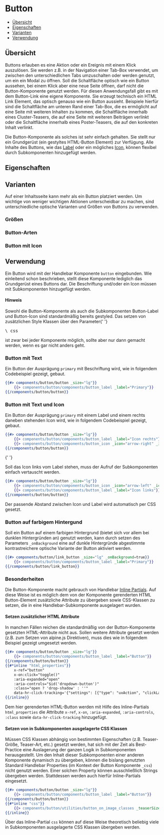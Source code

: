 
<Meta of={ButtonStories} />

# Button

-   [Übersicht](#übersicht)
-   [Eigenschaften](#eigenschaften)
-   [Varianten](#varianten)
-   [Verwendung](#verwendung)

## Übersicht

Buttons erlauben es eine Aktion oder ein Ereignis mit einem Klick auszulösen. Sie werden z.B. in der Navigation einer Tab-Box verwendet, um zwischen
den unterschiedlichen Tabs umzuschalten oder werden genutzt, um ein ein Modal zu öffnen.
Soll die Schaltfläche optisch wie ein Button aussehen, bei einem Klick aber eine neue Seite öffnen, darf nicht die Button-Komponente genutzt werden.
Für diesen Anwendungsfall gibt es mit dem Button-Link eine eigene Komponente. Sie erzeugt technisch ein HTML Link Element,
das optisch genauso wie ein Button aussieht. Beispiele hierfür sind die Schaltfläche am unteren Rand einer Tab-Box, die es
ermöglicht auf eine Seite mit weiteren Inhalten zu kommen, die Schaltfläche innerhalb eines Cluster-Teasers, die auf eine Seite mit weiteren Beiträgen verlinkt
oder die Schaltfläche innerhalb eines Poster-Teasers, die auf den konkreten Inhalt verlinkt.

Die Button-Komponente als solches ist sehr einfach gehalten. Sie stellt nur ein Grundgerüst (ein gestyltes HTML-Button Element) zur Verfügung.
Alle Inhalte des Buttons, wie das [Label](?path=/docs/komponenten-buttons-komponenten-label--label) oder ein mögliches
[Icon](?path=/docs/komponenten-buttons-komponenten-icon--icon), können flexibel durch Subkomponenten hinzugefügt werden.

<Canvas>
    <Story of={ButtonStories.Spielplatz} />
</Canvas>

## Eigenschaften

<ArgsTable story="Spielplatz" />

## Varianten

Auf einer Inhaltsseite kann mehr als ein Button platziert werden. Um wichtige von weniger wichtigen Aktionen
unterscheidbar zu machen, sind unterschiedliche optische Varianten und Größen von Buttons zu verwenden.

### Größen

<Canvas>
    <Story of={ButtonStories.ButtonLg} />
    <Story of={ButtonStories.ButtonMd} />
    <Story of={ButtonStories.ButtonSm} />
</Canvas>

### Button-Arten

<Canvas>
    <Story of={ButtonStories.ButtonPrimary} />
    <Story of={ButtonStories.ButtonSecondary} />
    <Story of={ButtonStories.ButtonTertiary} />
</Canvas>

### Button mit Icon <a id="button-icon" />

<Canvas>
    <Story of={ButtonStories.ButtonIconRechts} />
    <Story of={ButtonStories.ButtonIconLinks} />
</Canvas>

## Verwendung

Ein Button wird mit der Handlebar Komponente `button` eingebunden. Wie einleitend schon beschrieben, stellt diese
Komponente lediglich das Grundgerüst eines Buttons dar. Die Beschriftung und/oder ein Icon müssen mit Subkomponenten hinzugefügt
werden.

<div class="bg-blue-200 !mt-4 p-4">
  <h4 class="!text-stone-950 font-bold">Hinweis</h4>

  <p>
    Sowohl die Button-Komponente als auch die Subkomponenten Button-Label und Button-Icon sind
    standardmäßig bereits gestyled. Das setzen von zusätzlichen Style Klassen über den Parameter{' '}
    <pre class="inline">\_css</pre> ist zwar bei jeder Komponente möglich, sollte aber nur dann
    gemacht werden, wenn es gar nicht anders geht.
  </p>
</div>

### Button mit Text

<Canvas>
    <Story of={ButtonStories.ButtonPrimary} />
</Canvas>

Ein Button der Ausprägung `primary` mit Beschriftung wird, wie in folgendem Codebeispiel gezeigt, gebaut.

```handlebars
{{#> components/button/button _size="lg"}}
    {{> components/button/components/button_label _label="Primary"}}
{{/components/button/button}}
```

### Button mit Text und Icon

<Canvas>
    <Story of={ButtonStories.ButtonIconRechts} />
</Canvas>

Ein Button der Ausprägung `primary` mit einem Label und einem rechts daneben stehenden Icon wird, wie
in folgendem Codebeispiel gezeigt, gebaut.

```handlebars
{{#> components/button/button _size="lg"}}
    {{> components/button/components/button_label _label="Icon rechts"}}
    {{> components/button/components/button_icon _icon="arrow-right" _iconmap="icons"}}
{{/components/button/button}}
```

<Canvas>
    <Story of={ButtonStories.ButtonIconLinks} />{' '}
</Canvas>

Soll das Icon links vom Label stehen, muss der Aufruf der Subkomponenten einfach vertauscht werden.

```handlebars
{{#> components/button/button _size="lg"}}
    {{> components/button/components/button_icon _icon="arrow-left" _iconmap="icons"}}
    {{> components/button/components/button_label _label="Icon links"}}
{{/components/button/button}}
```

Der passende Abstand zwischen Icon und Label wird automatisch per CSS gesetzt.

### Button auf farbigem Hintergund

Soll ein Button auf einem farbigen Hintergrund (bietet sich vor allem bei dunklen Hintergründen an) genutzt werden, kann durch setzen des Parameters
`_onBackground` eine auf dunkle Hintergründe abgestimmte kontrastreichere optische Variante der Button aktiviert werden.

<Canvas>
    <Story of={ButtonStories.ButtonPrimaryAufFarbigemHintergrund} />
    <Story of={ButtonStories.ButtonSecondaryAufFarbigemHintergrund} />
    <Story of={ButtonStories.ButtonTertiaryAufFarbigemHintergrund} />
</Canvas>

```handlebars
{{#> components/button/link_button _size="lg" _onBackground=true}}
    {{> components/button/components/button_label _label="Primary"}}
{{/components/button/link_button}}
```

### Besonderheiten

Die Button-Komponente macht gebrauch von Handlebar [Inline Partials](https://handlebarsjs.com/guide/partials.html#inline-partials).
Auf diese Weise ist es möglich dem von der Komponente gerenderten HTML Button-Element
zusätzliche Attribute zu übergeben sowie CSS-Klassen zu setzen, die in eine Handlebar-Subkomponente ausgelagert wurden.

#### Setzen zusätzlicher HTML Attribute

In manchen Fällen reichen die standardmäßig von der Button-Komponente gesetzten HTML-Attribute nicht aus. Sollen weitere
Attribute gesetzt werden (z.B. zum Setzen von alpine.js Direktiven), muss dies wie in folgendem Beispiel gezeigt umgesetzt werden.

```handlebars
{{#> components/button/button _size="lg"}}
    {{> components/button/components/button_label _label="Button"}}
{{/components/button/button}}
{{#*inline "html_properties"}}
    x-ref="button"
    x-on:click="toggle()"
    :aria-expanded="open"
    :aria-controls="$id('dropdown-button')"
    :class="open ? 'drop-shadow' : ''"
    data-hr-click-tracking='{"settings": [{"type": "uxAction", "clickLabel": "podcastAbonnieren:ButtonClick"}]}'
{{/inline}}
```

Dem hier gerenderten HTML-Button werden mit Hilfe des Inline-Partials `html_properties` die Attribute `x-ref`, `x-on`, `:aria-expanded`, `:aria-controls`, `:class`
sowie `data-hr-click-tracking` hinzugefügt.

#### Setzen von in Subkomponenten ausgelagerte CSS Klassen

Müssen CSS Klassen abhängig von bestimmten Eigenschaften (z.B. Teaser-Größe, Teaser-Art, etc.) gesetzt werden, hat sich mit der Zeit
als Best-Practice eine Auslagerung der ganzen Logik in Subkomponenten herausgestellt. Um den Inhalt dieser Subkomponenten einer
anderen Komponente dynamisch zu übergeben, können die bislang genutzten Standard Handlebar Properties (im Kontext der Button Komponente
`_css`) nicht genutzt werden. Einer solchen Property können ausschließlich Strings übergeben werden. Stattdessen werden auch hierfür
Inline-Partials eingesetzt.

```handlebars
{{#> components/button/button _size="lg"}}
    {{> components/button/components/button_label _label="Button"}}
{{/components/button/button}}
{{#*inline "css"}}
    {{> components/button/utilities/button_on_image_classes _teaserSize=_teaserSize _teaserType=_teaserType _isMobile1to1=_isMobile1to1}}
{{/inline}}
```

Über das Inline-Partial `css` können auf diese Weise theoretisch beliebig viele in Subkomponenten ausgelagerte CSS Klassen übergeben werden.
